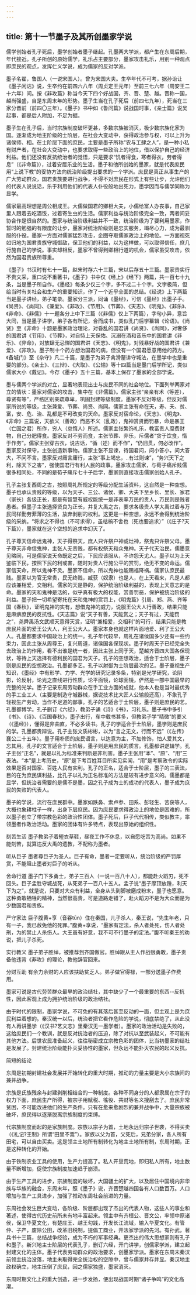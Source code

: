 ```yaml
---
---
---
```

title: 第十一节墨子及其所创墨家学说
---



儒学创始者孔子死后，墨学创始者墨子继起。孔墨两大学派，都产生在东周后期，年代接近。孔子所创的原始儒学，礼乐占主要部分，墨家攻击礼乐，用别一种观点即庶民的观点，发挥仁义学说，成为儒家的反对学派。

墨子名翟，鲁国人（一说宋国人）。曾为宋国大夫。生卒年代不可考，据孙诒让《墨子闲诂》说，生卒约在前四六八年（周贞定王元年）至前三七六年（周安王二十六年）间。按《非攻篇》称当今天下四个好战国，齐、晋、楚、越。晋称一国，越尚强盛，自是东周末年的形势。墨子生当在孔子死后（前四七九年），死当在三家分晋前（前四〇三年）。《墨子》书中如《鲁问篇》说战国时事，《亲士篇》说吴起事，都是后人附加，不足为据。

墨子生在孔子后，当时宗族制度破坏更甚，多数宗族被消灭，极少数宗族化家为国。逐渐成为地主阶级的士阶层，在社会大变动中，获得政治参与权，可以上升为诸侯师、相。在士阶层下面的庶民，主要是墨子所称“农与工肆之人”，是一种小私有财产者，在社会大变动中，也要求取得一些政治上的地位，借以保护自己的经济利益。他们还没有反抗统治者的觉悟，只是要求“饥者得食，寒者得衣，劳者得息”（《非命篇》），过着安居乐业的生活。墨子和他所创始的墨家，就是代表庶民用“上说下教”的妥协方法向统治阶级提出要求的一个学派。庶民是真正从事生产的广大劳动群众，国君贵族要进行战争，不得不对庶民在形式上有些让步，允许他们的代表人说说话，乐于利用他们的代表人仆役般地出死力，墨学因而与儒学同称为显学。

儒家最高理想是周公相成王。大儒做国君的卿相大夫，小儒给富人办丧事，自己家里人跟着去吃酒饭，过着寄生虫的生活。儒家利益与统治阶级完全一致，两者间妥协合作是很自然的。墨家与统治阶级利益并不一致，统治阶级为了要利用墨家，作暂时的勉强的有限度的让步，墨家对统治阶级则是忠实服务，竭尽心力，成为最驯服的仆役。墨家一方面对儒家猛烈攻击，企图夺取儒家政治上的地位。一方面视死如归地为国君贵族守城御敌，保卫他们的利益，以为这样做，可以取得信任，庶几行施自己的学说。事实却相反，墨家不曾得到卿相行道的机会，儒家虽受攻击，依然为国君贵族所尊重。

《墨子》书汉时有七十一篇，赵宋时存六十三篇，宋以后存五十三篇。墨家贵实行不贵文采，重口说不重著书，《墨子》书中仅《经上》《经下》两篇，共一百七十九条，当是墨子所自作。《墨经》每条少仅三个字，多不过二十个字。文字极简，但给当时有关社会和生产的重要知识，作了一个近乎全面的总结。《经说》上下两篇当是墨子讲经，弟子笔录。墨家分三派，同诵《墨经》，可信《墨经》出墨子手。《尚贤》、《尚同》、《兼爱》、《非攻》、《节用》、《节葬》、《天志》、《明鬼》、《非乐》、《非命》、《非儒》十一题各分上中下三篇（《非儒》仅上下两篇），字句小异，意旨大同，当是墨子讲学，弟子各有所记，合而成书，类似孔门后学纂辑《论语》。《尚贤》至《非命》十题是墨家政治理论，对昏乱的国君讲《尚贤》、《尚同》，对奢侈的国君讲《节用》、《节葬》，对自恃上天保佑、沉溺在酒和音乐中的国君讲《非乐》、《非命》，对放肆无忌惮的国君讲《天志》、《明鬼》，对残暴好战的国君讲《兼爱》、《非攻》。墨子制十个药方想治国君的病，但没有一个国君愿意用他的药方。《备城门》至《杂守》凡二十篇，是墨子为弟子禽滑釐讲守城法，在墨学中也是重要的部分。《亲士》、《三辩》、《大取》、《公输》等十四篇当是墨门后学所记，类似儒家大小《戴记》。今存《墨子》五十三篇，基本上保存了墨家的全部学说。

墨与儒两个学派的对立，显著地表现出士与庶民不同的社会地位。下面列举两家对立的情状：墨家对儒家的攻击，集中在《非儒篇》。儒家主张“亲亲有术（等差），尊贤有等”，严格区别亲疏尊卑，巩固封建等级制度。墨家不反对等级，但反对儒家所说的等级，主张兼爱、节葬、尚贤、尚同。儒家主张有命在天，寿、夭、贫、富，安、危、治、乱都是不可改变的天命。墨家反对宿命论，《天志》、《明鬼》、《非命》三篇说，天欲义（善政）而恶不义（乱政），鬼神赏贤而罚暴，命是暴王（亡国之君）所作，穷人（怠惰人）所述。儒家主张繁饰礼乐，教富贵人糜费财物，自己分肥得食。墨家反对不劳而食，主张节葬、非乐，斥儒者“贪于饮食，惰于作务”。儒家主张穿古衣，说古话，“循（述）而不作”，“仍旧贯，何必改作”。墨家反对保守，主张创造新事物。儒家主张不显谏，待国君问，问小答小，问大答大，不问不言。墨家反对庸言庸行，主张“事上竭忠，..有过则谏”，“务兴天下之利，除天下之害”，强使国君行有利人民的政事。墨家攻击儒家，与荀子痛斥贱儒很多相同处，不同的是荀子痛斥七十子后学，墨家则直接攻击儒家创始人孔子。

孔子主张复西周之古，按照周礼所规定的等级分配生活资料，这自然是一种空想。墨子也承认贵贱的等级，以为天子、三公、诸侯、卿、大夫下至乡长、里长、家君（家长）各级正长，都是有智慧有威权能统一是非表率万民的贵人，万民则是贱者愚者。但墨子主张选择贤良为正长，并复大禹之古，要求各级贵人学大禹过着与万民同样勤劳菲薄的生活，放弃剥削的权利。这更是一种空想，永远不会得到统治阶级的采纳。“将求之不得也（不可求得），虽枯槁不舍也（死也要追求）”（《庄子?天下篇》），墨家就在这个空想的追求中幻灭了。

孔子尊天信命远鬼神，天子得祭天，庶人只许祭户神或灶神，祭鬼只许祭父母。墨子尊天非命信鬼神，主张人无贵贱，都有权祭天和众鬼神。天子代天治民，儒墨意见略同，可是儒家说天命既定之后，下民应该服从，不许怨天尤人。墨子以为上天鉴临下民，按照下民的利或害，随时对贵人行施公平的赏罚，绝无不变的命运。儒家信天命，所以鬼神不灵。墨家不信命，所以鬼神也能赐福降祸。儒家认庶民最贱。墨家以为官无常贵，民无终贱，臧获（奴隶）也是人，在上天看来，凡是人都应该兼相爱，交相利。儒家的天是静的，保护统治阶级利益的，表现上天意志的是命。墨家的天和鬼神是活的，似乎真有极大的权能，赏善罚恶，保护被统治阶级的利益。墨子把一切希望寄托在天和鬼神的赏罚上，《明鬼篇》引周、郑、燕、齐等国《春秋》，证明鬼神的实有，想借鬼神的威力，说服王公大人行善政，结果只能是麻痹庶民的反抗性。《天志篇》说“天子有善，天能赏之；天子有过，天能罚之”，尧舜禹汤文武顺天意得天赏，证明“兼相爱，交相利”的可行，结果只能是教庶民片面的爱王公大人，利王公大人。墨家本身也就这样片面地爱、利了王公大人。孔墨都要求中国政治上的统一。孔子年代较早，周礼在诸侯国多少还有一些约束力，因此主张从周尊王，复兴周道，诸侯国各保现状。墨子时周天子已经完全失去政治上的作用，看不出谁是统一者，因此主张上同于天，楚越齐晋四大国各保现状，等待上天选择有德利民的国君为天子。孔子的空想政治，适合于士阶层，墨子则是庶民的空想政治。孔墨都多艺。孔子以射御为士阶层最次的艺。墨子重视生产知识，《墨经》中有形学、力学、光学的研究记录多条，特别是光学研究，论阴影，论反射，论光之直线进行性质，论平面镜，论球面镜，俨然是一部中国最早的完整的光学。墨子记录东周劳动群众在手工业方面的成就，他本人也是当时最优秀的手工业工人（主要是制造守城器械，据说技术比大匠人公输般还高），不象孔子轻视生产劳动，当作不足道的鄙事。孔子的艺适合于士阶层，墨子则是庶民的艺。孔墨都博学。孔子删订《六经》，教弟子诵《诗》《书》，习礼乐。墨子书中多引《书》、《诗》、《百国春秋》，墨子出行，车中载书甚多，但教弟子学“精微”的要义（《墨经》），懂得是非曲直，不必多读书。孔子的学适合于士阶层，墨学则是庶民的学。孔墨都贵辩说。孔子主张文质彬彬，以为“言之无文，行而不远”（《左传》襄公二十五年）。墨子用朴质的庶民语言，以达意为主，不加修饰，怕人爱其文，忘其用。孔子的文言适合于士阶层，墨子则是用庶民的质言。孔墨都讲逻辑学。孔子主张“正名”，就是以礼为标准来判断是非利害。墨子主张用“本”、“原”、“用”三表法。“本”是上考历史，“原”是下考百姓耳目所实见实闻，“用”是考察政令的实际效果是否对国家、百姓人民有实利。孔子的正名，适合于士阶层，墨子的三表法，目的在为庶民谋利益，比孔子以礼为正名标准的方法是较有进步意义的。儒墨都是显学，但统治者需要的是儒不是墨，因之孔子成为士的成功的代表人，墨子成为庶民的失败的代表人。

墨子的学说，流行在庶民群中。墨家如跌鼻、索卢参、田系、彭轻生、苦获等人，大概也象耕柱子一样，出身下层庶民。因为庶民要求得政治上的地位是困难的，所以墨子创立了带宗教色彩的政治性团体。墨子死后，巨子代代相传，类似教主，率领墨者作政治活动。墨家的团体有许多特点，表现出原始的组织性。

刻苦生活 墨子教弟子着短衣草鞋，昼夜工作不休息，以自愿吃苦为高尚。如果不能刻苦，就算违反大禹的遗教，不配称为墨者。

听从巨子 墨者尊巨子为圣人。巨子有命，墨者一定要听从，统治阶级的严罚厚赏，不能阻止墨者对巨子的听从。

舍命行道 墨子门下多勇士，弟子三百人（一说一百八十人），都能赴火蹈刃，死不回头。巨子孟胜守城战死，从死弟子一百八十五人。孟子说“墨子摩顶放踵，利天下为之”，就是说，只要对大众有利益，全身从头到脚被磨成粉末，墨子也愿意。这种勇敢牺牲的精神，当然很高贵，可是道路走错了，赴火蹈刃不是为大众而是为少数国君和贵族。

严守家法 巨子腹黄+享（音吞tūn）住在秦国，儿子杀人，秦王说，“先生年老，只有一子，我已赦免他的死罪。”腹黄+享说，“墨家有定法，杀人者处死，伤人者处刑，为的禁止人杀伤人。大王虽有好意，我不可不行墨子的定法。”腹不听秦王的劝说，把儿子杀死。

实行教义 墨子弟子胜绰，被推荐到齐国做官。胜绰跟从主人作战很勇敢，墨子责备他违背《非攻》的理论，教他辞官回来。

分财互助 有余力余财的人应该扶助贫乏人。弟子做官得禄，一部分送墨子作费用。

墨家可说是古代劳苦群众最早的政治结社，其中缺少了一个最重要的东西--反抗性，因此客观上成为拥护统治阶级的政治结社。

由于时代的限制，墨家学说，不可免的有其落后甚至反动的一面，但主观上是为庶民利益着想的。秦汉统一以后，统治者把它看作危险的学说，彻底禁绝了，从此没有人再讲墨学（《汉书?艺文志》里秦汉无一墨学者）。墨家的政治活动是失败的，这给庶民们一个教训，就是反对统治者的压迫，除了对抗以至武装起义，不可能有其他方法。后世农民准备起义，往往秘密成立宗教色彩的团体，比当初墨家的结社是发展了。封建统治阶级能扑灭妥协性的墨家，但永远不能扑灭农民的起义反抗。

简短的结论

东周是初期封建社会发展并开始转化的重大时期，推动的力量主要是大小宗族间的兼并战争。

宗族是氏族残余与封建剥削相结合的一种制度。各种不同身分的人都隶属在宗子的权力下面，庶民生产所得，被宗子用赋税、徭役、共财等名义搜刮去了。庶民非常贫困，不可能改进他们的生产条件。只有在愈来愈剧烈的兼并战争中，大量宗族被破坏，庶民得以逐渐脱离宗族制度的束缚。

代宗族制度而起的是家族制度。宗族以宗子为首，土地永远归宗子世袭，不得买卖（《礼记?王制》所谓“田里不鬻”）。家族以父为首，父死后，兄弟分家，各人所有田宅，可以自由买卖。这是领主土地所有制转化为地主土地所有制，东周时期，正是这种转化的开始。

由于铁制农业工具的使用，生产力提高了。私人开垦荒地，即归私人所有，地主数量不断增加，促使宗族制度加速趋于崩溃。

由于生产工具的进步，宗族制度的破坏，大国疆土的扩大，以及居住中国境内非华族与华族的融合，东周末年，照《墨子》说，齐晋楚越四国各有人口数百万。人口增加与生产工具进步，加强了推动东周社会前进的力量。

东周社会发生巨大变动，各阶级、阶层都出现了杰出的代表人物，这些人的事业和著述，使得古代历史前所未有地丰富起来。领主中有齐桓公、晋文公，率领中原诸侯，保卫华夏文化，有楚庄王、越王勾践，开发长江流域，输入华夏文化。有管仲、子产，废除公田，改革旧税制，提倡工商业，开法家学派的先河。有孙武，著兵书十三篇，总结战争经验，成为不朽的军事经典。更杰出的伟大思想家则有孔子和墨子。新兴地主士阶层的代表孔子，删订六经，开门讲学，创儒家学派，建立起封建文化的主体。墨子代表劳动群众的政治要求，创墨家学派。墨家在东周末秦汉前领主统治没落，地主未取得完全统治权的空隙中，曾与儒家并存并显。秦汉地主政权确立，地主压倒了庶民，因之儒家独盛，墨家消灭。

东周时期文化上的重大创造，进一步发扬，便出现战国时期“诸子争鸣”的文化高潮。